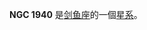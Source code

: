 {{NGCInfoBox|NGCID=NGC 1940|發現者=詹姆士·丹露帕|發現日期=1826年11月6日|其他編號=ESO 85-SC78|曆元=J2000.0|赤經=5時22分43.8秒
|赤緯=-67°11'12"|星座=剑鱼座|星體=星系|星等=11.9|表面亮度=|藍等=12.2}}

'''NGC 1940''' 是[[剑鱼座|剑鱼座]]的一個[[星系|星系]]。

{{NGCReference|1940}}
{{Catalogs|NGC=1940}}